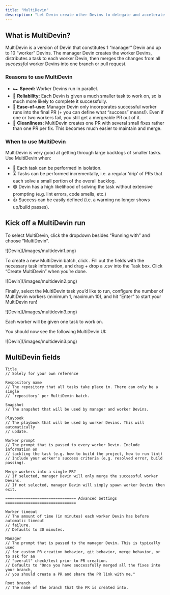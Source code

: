 ```yaml
---
title: "MultiDevin"
description: "Let Devin create other Devins to delegate and accelerate work"
---
```


## What is MultiDevin?

MultiDevin is a version of Devin that constitutes 1 “manager” Devin and up to 10 “worker” Devins. The manager Devin creates the worker Devins, distributes a task to each worker Devin, then merges the changes from all *successful* worker Devins into one branch or pull request. 

### Reasons to use MultiDevin

- 🏎️ **Speed:** Worker Devins run in parallel.
- 💪 **Reliability:** Each Devin is given a much smaller task to work on, so is much more likely to complete it successfully.
- 💚 **Ease-of-use:** Manager Devin only incorporates successful worker runs into the final PR (+ you can define what “success” means!). Even if one or two workers fail, you still get a mergeable PR out of it.
- 🧹 **Cleanliness:** MultiDevin creates one PR with several small fixes rather than one PR per fix. This becomes much easier to maintain and merge.

### When to use MultiDevin

MultiDevin is very good at getting through large backlogs of smaller tasks. Use MultiDevin when:

- 🥷 Each task can be performed in isolation.
- ⏳ Tasks can be performed incrementally, i.e. a regular ‘drip’ of PRs that each solve a small portion of the overall backlog.
- 🟢 Devin has a high likelihood of solving the task without extensive prompting (e.g. lint errors, code smells, etc.)
- 👍 Success can be easily defined (i.e. a warning no longer shows up/build passes).

## Kick off a MultiDevin run

To select MultiDevin, click the dropdown besides “Running with” and choose “MultiDevin”.

<Frame>
    ![Devin](/images/multidevin1.png)
</Frame>

To create a new MultiDevin batch, click . Fill out the fields with the necessary task information, and drag + drop a .csv into the Task box. Click “Create MultiDevin” when you’re done.

<Frame>
    ![Devin](/images/multidevin2.png)
</Frame>

Finally, select the MultiDevin task you’d like to run, configure the number of MultiDevin workers (minimum 1, maximum 10), and hit “Enter” to start your MultiDevin run!

<Frame>
    ![Devin](/images/multidevin3.png)
</Frame>

Each worker will be given one task to work on.

You should now see the following MultiDevin UI:

<Frame>
    ![Devin](/images/multidevin3.png)
</Frame>

## MultiDevin fields

```
Title
// Solely for your own reference

Respository name
// The repository that all tasks take place in. There can only be a single
// `repository` per MultiDevin batch.

Snapshot
// The snapshot that will be used by manager and worker Devins.

Playbook
// The playbook that will be used by worker Devins. This will automatically 
// update.

Worker prompt
// The prompt that is passed to every worker Devin. Include information on 
// tackling the task (e.g. how to build the project, how to run lint)
// Include your worker's success criteria (e.g. resolved error, build passing).

Merge workers into a single PR?
// If selected, manager Devin will only merge the successful worker Devins.
// If not selected, manager Devin will simply spawn worker Devins then exit.

=============================== Advanced Settings ===============================

Worker timeout
// The amount of time (in minutes) each worker Devin has before automatic timeout
// failure. 
// Defaults to 30 minutes.

Manager 
// The prompt that is passed to the manager Devin. This is typically used
// for custom PR creation behavior, git behavior, merge behavior, or to ask for an
// "overall" check/test prior to PR creation.
// Defaults to "Once you have successfully merged all the fixes into your branch, 
// you should create a PR and share the PR link with me."

Root branch
// The name of the branch that the PR is created into.
```
